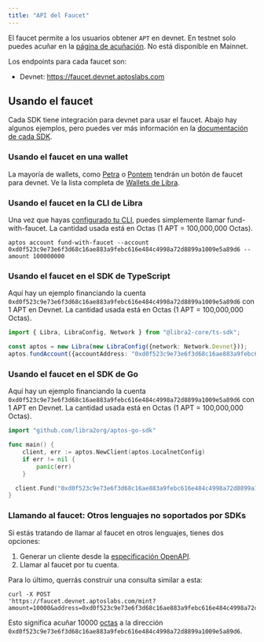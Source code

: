 ```yaml
---
title: "API del Faucet"
---
```


El faucet permite a los usuarios obtener `APT` en devnet. En testnet solo puedes acuñar en la [página de acuñación](/network/faucet). No está disponible en Mainnet.

Los endpoints para cada faucet son:

- Devnet: https://faucet.devnet.aptoslabs.com

## Usando el faucet

Cada SDK tiene integración para devnet para usar el faucet. Abajo hay algunos ejemplos, pero puedes
ver más información en la [documentación de cada SDK](/build/sdks).

### Usando el faucet en una wallet

La mayoría de wallets, como [Petra](https://aptosfoundation.org/ecosystem/project/petra) o [Pontem](https://aptosfoundation.org/ecosystem/project/pontem-wallet)
tendrán un botón de faucet para devnet. Ve la lista completa de [Wallets de Libra](https://aptosfoundation.org/ecosystem/projects/wallets).

### Usando el faucet en la CLI de Libra

Una vez que hayas [configurado tu CLI](/build/cli/setup-cli), puedes simplemente llamar fund-with-faucet. La cantidad usada está en Octas (1 APT = 100,000,000 Octas).

```shellscript filename="Terminal"
aptos account fund-with-faucet --account 0xd0f523c9e73e6f3d68c16ae883a9febc616e484c4998a72d8899a1009e5a89d6 --amount 100000000
```

### Usando el faucet en el SDK de TypeScript

Aquí hay un ejemplo financiando la cuenta `0xd0f523c9e73e6f3d68c16ae883a9febc616e484c4998a72d8899a1009e5a89d6` con 1 APT en Devnet. La cantidad usada está en Octas (1 APT = 100,000,000 Octas).

```typescript filename="index.ts"
import { Libra, LibraConfig, Network } from "@libra2-core/ts-sdk";

const aptos = new Libra(new LibraConfig({network: Network.Devnet}));
aptos.fundAccount({accountAddress: "0xd0f523c9e73e6f3d68c16ae883a9febc616e484c4998a72d8899a1009e5a89d6", amount: 100000000});
```

### Usando el faucet en el SDK de Go

Aquí hay un ejemplo financiando la cuenta `0xd0f523c9e73e6f3d68c16ae883a9febc616e484c4998a72d8899a1009e5a89d6` con 1 APT en Devnet. La cantidad usada está en Octas (1 APT = 100,000,000 Octas).

```go filename="index.go"
import "github.com/libra2org/aptos-go-sdk"

func main() {
	client, err := aptos.NewClient(aptos.LocalnetConfig)
	if err != nil {
		panic(err)
	}

  client.Fund("0xd0f523c9e73e6f3d68c16ae883a9febc616e484c4998a72d8899a1009e5a89d6", 100000000)
}
```

### Llamando al faucet: Otros lenguajes no soportados por SDKs

Si estás tratando de llamar al faucet en otros lenguajes, tienes dos opciones:

1. Generar un cliente desde
   la [especificación OpenAPI](https://github.com/libra2org/libra2-core/blob/main/crates/aptos-faucet/doc/spec.yaml).
2. Llamar al faucet por tu cuenta.

Para lo último, querrás construir una consulta similar a esta:

```shellscript filename="Terminal"
curl -X POST
'https://faucet.devnet.aptoslabs.com/mint?amount=10000&address=0xd0f523c9e73e6f3d68c16ae883a9febc616e484c4998a72d8899a1009e5a89d6'
```

Esto significa acuñar 10000 [octas](/network/glossary#Octa) a la
dirección `0xd0f523c9e73e6f3d68c16ae883a9febc616e484c4998a72d8899a1009e5a89d6`.
